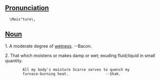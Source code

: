 ==[[Pronunciation]]==

   \Mois"ture\, 

==[[Noun]]==

1. A moderate degree of [[wet]]ness. --Bacon.

2. That which moistens or makes damp or wet; exuding fluid;liquid in small quantity.

         All my body's moisture Scarce serves to quench my
         furnace-burning heat.                 --Shak.